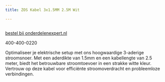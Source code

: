 ```yaml
---
title: ZOS Kabel 3x1.5MM 2.5M Wit

---
```



<Image src={imageProduct} width={imageProduct.width} alt="" />

[bestel bij onderdelenexpert.nl](https://www.onderdelenexpert.nl/zos-kabel-3x1-5mm-2-5m-wit-195210)

400-400-0220

Optimaliseer je elektrische setup met ons hoogwaardige 3-aderige stroomsnoer. Met een aderdikte van 1.5mm en een kabellengte van 2.5 meter, biedt het betrouwbare stroomtoevoer in een strakke witte kleur. Vertrouw op deze kabel voor efficiënte stroomoverdracht en probleemloze verbindingen.
